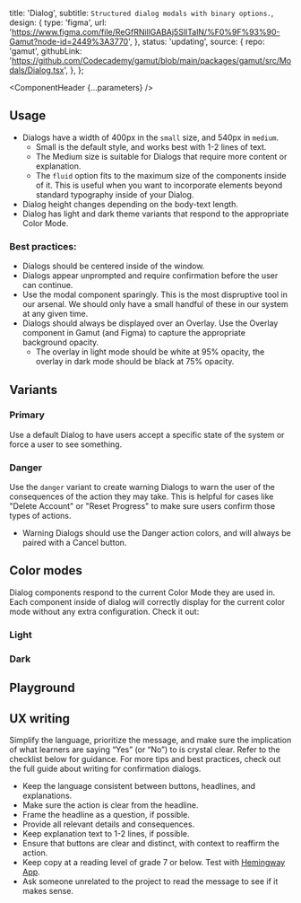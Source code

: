 


  title: 'Dialog',
  subtitle: `Structured dialog modals with binary options.`,
  design: {
    type: 'figma',
    url: 'https://www.figma.com/file/ReGfRNillGABAj5SlITalN/%F0%9F%93%90-Gamut?node-id=2449%3A3770',
  },
  status: 'updating',
  source: {
    repo: 'gamut',
    githubLink:
      'https://github.com/Codecademy/gamut/blob/main/packages/gamut/src/Modals/Dialog.tsx',
  },
};

<Meta of={DialogStories} />

<ComponentHeader {...parameters} />

## Usage

- Dialogs have a width of 400px in the `small` size, and 540px in `medium`.
  - Small is the default style, and works best with 1-2 lines of text.
  - The Medium size is suitable for Dialogs that require more content or explanation.
  - The `fluid` option fits to the maximum size of the components inside of it. This is useful when you want to incorporate elements beyond standard typography inside of your Dialog.
- Dialog height changes depending on the body-text length.
- Dialog has light and dark theme variants that respond to the appropriate <LinkTo id="Foundations/ColorMode">Color Mode</LinkTo>.

### Best practices:

- Dialogs should be centered inside of the window.
- Dialogs appear unprompted and require confirmation before the user can continue.
- Use the modal component sparingly. This is the most dispruptive tool in our arsenal. We should only have a small handful of these in our system at any given time.
- Dialogs should always be displayed over an <LinkTo id="Molecules/Modals/Overlay">Overlay</LinkTo>. Use the Overlay component in Gamut (and Figma) to capture the appropriate background opacity.
  - The overlay in light mode should be white at 95% opacity, the overlay in dark mode should be black at 75% opacity.

## Variants

### Primary

Use a default Dialog to have users accept a specific state of the system or force a user to see something.

<Canvas of={DialogStories.Default} />

### Danger

Use the `danger` variant to create warning Dialogs to warn the user of the consequences of the action they may take. This is helpful for cases like "Delete Account" or "Reset Progress" to make sure users confirm those types of actions.

- Warning Dialogs should use the Danger action colors, and will always be paired with a Cancel button.

<Canvas of={DialogStories.Danger} />

## Color modes

Dialog components respond to the current <LinkTo id="Foundations/ColorMode">Color Mode</LinkTo> they are used in. Each component inside of dialog will correctly display for the current color mode without any extra configuration.
Check it out:

### Light

<Canvas of={DialogStories.LightMode} />

### Dark

<Canvas of={DialogStories.DarkMode} />

## Playground

<Canvas sourceState="shown" of={DialogStories.Default} />

<Controls />

## UX writing

Simplify the language, prioritize the message, and make sure the implication of what learners are saying “Yes” (or “No”) to is crystal clear. Refer to the checklist below for guidance. For more tips and best practices, check out the full guide about <LinkTo id="ux-writing-component-guidelines-confirmation-dialogs--page">writing for confirmation dialogs</LinkTo>.

- Keep the language consistent between buttons, headlines, and explanations.
- Make sure the action is clear from the headline.
- Frame the headline as a question, if possible.
- Provide all relevant details and consequences.
- Keep explanation text to 1-2 lines, if possible.
- Ensure that buttons are clear and distinct, with context to reaffirm the action.
- Keep copy at a reading level of grade 7 or below. Test with [Hemingway App](https://hemingwayapp.com/).
- Ask someone unrelated to the project to read the message to see if it makes sense.
